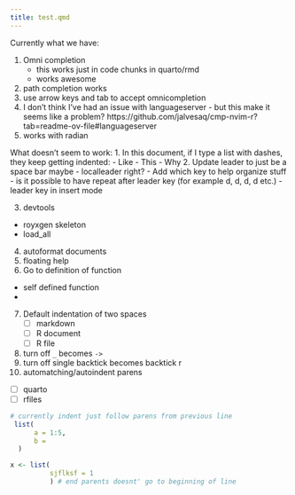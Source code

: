 ```yaml
---
title: test.qmd
---
```



Currently what we have:

1. Omni completion 
   - this works just in code chunks in quarto/rmd
   - works awesome
2. path completion works
3. use arrow keys and tab to accept omnicompletion
4. I don't think I've had an issue with languageserver - but this make it seems like a problem?
https://github.com/jalvesaq/cmp-nvim-r?tab=readme-ov-file#languageserver
5. works with radian


What doesn't seem to work:
1. In this document, if I type a list with dashes, they keep getting indented:
   - Like
     - This
       - Why
2. Update leader to just be a space bar maybe - localleader right? 
  - Add which key to help organize stuff
  - is it possible to have repeat after leader key (for example <leader> d, d, d, d etc.)
  - leader key in insert mode

3. devtools
  - royxgen skeleton
  - load_all
4. autoformat documents
5. floating help
6. Go to definition of function
  - self defined function
  - 
7. Default indentation of two spaces
   - [ ] markdown
   - [ ] R document
   - [ ] R file
8. turn off `_` becomes `->`
9. turn off single backtick becomes backtick r
10. automatching/autoindent parens
   - [ ] quarto
   - [ ] rfiles

```r
# currently indent just follow parens from previous line
 list(
      a = 1:5,
      b = 
  )

x <- list(
          sjflksf = 1
          ) # end parents doesnt' go to beginning of line
```

